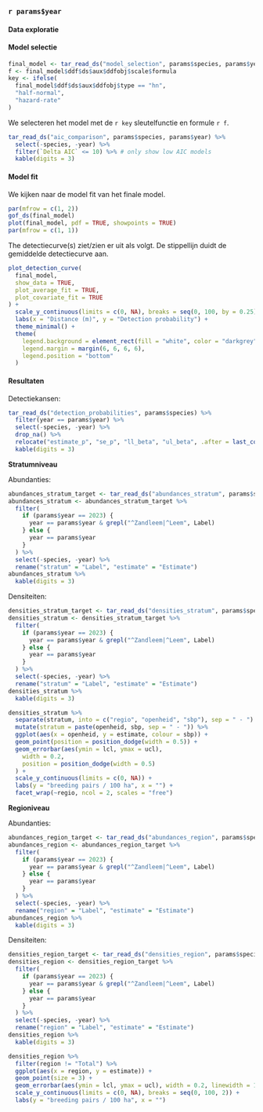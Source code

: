 ### `r params$year`
#### Data exploratie

#### Model selectie

```r
final_model <- tar_read_ds("model_selection", params$species, params$year)
f <- final_model$ddf$ds$aux$ddfobj$scale$formula
key <- ifelse(
  final_model$ddf$ds$aux$ddfobj$type == "hn",
  "half-normal",
  "hazard-rate"
)
```

We selecteren het model met de `r key` sleutelfunctie en formule `r f`.

```r
tar_read_ds("aic_comparison", params$species, params$year) %>%
  select(-species, -year) %>%
  filter(`Delta AIC` <= 10) %>% # only show low AIC models
  kable(digits = 3)
```

#### Model fit

We kijken naar de model fit van het finale model.

```r
par(mfrow = c(1, 2))
gof_ds(final_model)
plot(final_model, pdf = TRUE, showpoints = TRUE)
par(mfrow = c(1, 1))
```

The detectiecurve(s) ziet/zien er uit als volgt.
De stippellijn duidt de gemiddelde detectiecurve aan.

```r
plot_detection_curve(
  final_model,
  show_data = TRUE,
  plot_average_fit = TRUE,
  plot_covariate_fit = TRUE
) +
  scale_y_continuous(limits = c(0, NA), breaks = seq(0, 100, by = 0.25)) +
  labs(x = "Distance (m)", y = "Detection probability") +
  theme_minimal() +
  theme(
    legend.background = element_rect(fill = "white", color = "darkgrey"),
    legend.margin = margin(6, 6, 6, 6),
    legend.position = "bottom"
  )
```

#### Resultaten

Detectiekansen:

```r
tar_read_ds("detection_probabilities", params$species) %>%
  filter(year == params$year) %>%
  select(-species, -year) %>%
  drop_na() %>%
  relocate("estimate_p", "se_p", "ll_beta", "ul_beta", .after = last_col()) %>%
  kable(digits = 3)
```

**Stratumniveau**

Abundanties:

```r
abundances_stratum_target <- tar_read_ds("abundances_stratum", params$species)
abundances_stratum <- abundances_stratum_target %>%
  filter(
    if (params$year == 2023) {
      year == params$year & grepl("^Zandleem|^Leem", Label)
    } else {
      year == params$year
    }
  ) %>%
  select(-species, -year) %>%
  rename("stratum" = "Label", "estimate" = "Estimate")
abundances_stratum %>%
  kable(digits = 3)
```

Densiteiten:

```r
densities_stratum_target <- tar_read_ds("densities_stratum", params$species)
densities_stratum <- densities_stratum_target %>%
  filter(
    if (params$year == 2023) {
      year == params$year & grepl("^Zandleem|^Leem", Label)
    } else {
      year == params$year
    }
  ) %>%
  select(-species, -year) %>%
  rename("stratum" = "Label", "estimate" = "Estimate")
densities_stratum %>%
  kable(digits = 3)
```

```r
densities_stratum %>%
  separate(stratum, into = c("regio", "openheid", "sbp"), sep = " - ") %>%
  mutate(stratum = paste(openheid, sbp, sep = " - ")) %>%
  ggplot(aes(x = openheid, y = estimate, colour = sbp)) +
  geom_point(position = position_dodge(width = 0.5)) +
  geom_errorbar(aes(ymin = lcl, ymax = ucl),
    width = 0.2,
    position = position_dodge(width = 0.5)
  ) +
  scale_y_continuous(limits = c(0, NA)) +
  labs(y = "breeding pairs / 100 ha", x = "") +
  facet_wrap(~regio, ncol = 2, scales = "free")
```

**Regioniveau**

Abundanties:

```r
abundances_region_target <- tar_read_ds("abundances_region", params$species)
abundances_region <- abundances_region_target %>%
  filter(
    if (params$year == 2023) {
      year == params$year & grepl("^Zandleem|^Leem", Label)
    } else {
      year == params$year
    }
  ) %>%
  select(-species, -year) %>%
  rename("region" = "Label", "estimate" = "Estimate")
abundances_region %>%
  kable(digits = 3)
```

Densiteiten:

```r
densities_region_target <- tar_read_ds("densities_region", params$species)
densities_region <- densities_region_target %>%
  filter(
    if (params$year == 2023) {
      year == params$year & grepl("^Zandleem|^Leem", Label)
    } else {
      year == params$year
    }
  ) %>%
  select(-species, -year) %>%
  rename("region" = "Label", "estimate" = "Estimate")
densities_region %>%
  kable(digits = 3)
```

```r
densities_region %>%
  filter(region != "Total") %>%
  ggplot(aes(x = region, y = estimate)) +
  geom_point(size = 3) +
  geom_errorbar(aes(ymin = lcl, ymax = ucl), width = 0.2, linewidth = 1) +
  scale_y_continuous(limits = c(0, NA), breaks = seq(0, 100, 2)) +
  labs(y = "breeding pairs / 100 ha", x = "")
```
